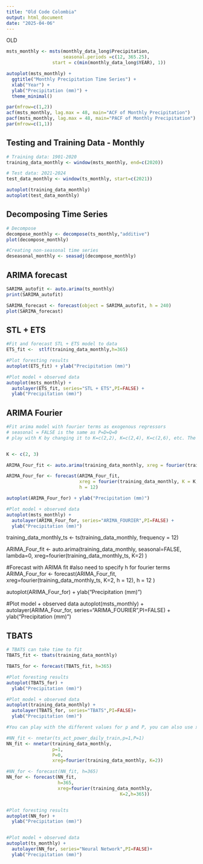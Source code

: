 ```yaml
---
title: "Old Code Colombia"
output: html_document
date: "2025-04-06"
---
```


OLD

```r
msts_monthly <- msts(monthly_data_long$Precipitation, 
                     seasonal.periods =c(12, 365.25),
                 start = c(min(monthly_data_long$YEAR), 1))

autoplot(msts_monthly) +
  ggtitle("Monthly Precipitation Time Series") +
  xlab("Year") +
  ylab("Precipitation (mm)") +
  theme_minimal()

par(mfrow=c(1,2))
acf(msts_monthly, lag.max = 48, main="ACF of Monthly Precipitation")
pacf(msts_monthly, lag.max = 48, main="PACF of Monthly Precipitation")
par(mfrow=c(1,1))

```

## Testing and Training Data - Monthly
```r

# Training data: 1901-2020
training_data_monthly <- window(msts_monthly, end=c(2020))

# Test data: 2021-2024
test_data_monthly <- window(ts_monthly, start=c(2021))

autoplot(training_data_monthly)
autoplot(test_data_monthly)

```

## Decomposing Time Series
```r

# Decompose
decompose_monthly <- decompose(ts_monthly,"additive")
plot(decompose_monthly)

#Creating non-seasonal time series
deseasonal_monthly <- seasadj(decompose_monthly)  

```

## ARIMA forecast
```r

SARIMA_autofit <- auto.arima(ts_monthly)
print(SARIMA_autofit)

SARIMA_forecast <- forecast(object = SARIMA_autofit, h = 240)
plot(SARIMA_forecast)

```

## STL + ETS
```r
#Fit and forecast STL + ETS model to data
ETS_fit <-  stlf(training_data_monthly,h=365)

#Plot foresting results
autoplot(ETS_fit) + ylab("Precipitation (mm)")

#Plot model + observed data
autoplot(msts_monthly) +
  autolayer(ETS_fit, series="STL + ETS",PI=FALSE) +
  ylab("Precipitation (mm)")

```

## ARIMA Fourier
```r
#Fit arima model with fourier terms as exogenous regressors
# seasonal = FALSE is the same as P=D=Q=0
# play with K by changing it to K=c(2,2), K=c(2,4), K=c(2,6), etc. The higher teh K the longer it will take to converge, because R will try more models.


K <- c(2, 3) 

ARIMA_Four_fit <- auto.arima(training_data_monthly, xreg = fourier(training_data_monthly, K = K))

ARIMA_Four_for <- forecast(ARIMA_Four_fit,
                           xreg = fourier(training_data_monthly, K = K, h = 12),
                           h = 12)

autoplot(ARIMA_Four_for) + ylab("Precipitation (mm)")

#Plot model + observed data
autoplot(msts_monthly) +
  autolayer(ARIMA_Four_for, series="ARIMA_FOURIER",PI=FALSE) +
  ylab("Precipitation (mm)")

```
training_data_monthly_ts <- ts(training_data_monthly, frequency = 12)

ARIMA_Four_fit <- auto.arima(training_data_monthly, 
                             seasonal=FALSE, 
                             lambda=0,
                             xreg=fourier(training_data_monthly_ts, 
                                          K=2)
                             )

#Forecast with ARIMA fit
#also need to specify h for fourier terms
ARIMA_Four_for <- forecast(ARIMA_Four_fit,
                           xreg=fourier(training_data_monthly_ts,
                                        K=2,
                                        h = 12),
                           h = 12
                           ) 


autoplot(ARIMA_Four_for) + ylab("Precipitation (mm)")

#Plot model + observed data
autoplot(msts_monthly) +
  autolayer(ARIMA_Four_for, series="ARIMA_FOURIER",PI=FALSE) +
  ylab("Precipitation (mm)")



## TBATS
```r
# TBATS can take time to fit
TBATS_fit <- tbats(training_data_monthly)

TBATS_for <- forecast(TBATS_fit, h=365)

#Plot foresting results
autoplot(TBATS_for) +
  ylab("Precipitation (mm)") 

#Plot model + observed data
autoplot(training_data_monthly) +
  autolayer(TBATS_for, series="TBATS",PI=FALSE)+
  ylab("Precipitation (mm)") 
```

```r

#You can play with the different values for p and P, you can also use xreg with Fourier term to model the multiple seasonality

#NN_fit <- nnetar(ts_act_power_daily_train,p=1,P=1)
NN_fit <- nnetar(training_data_monthly,
                 p=1,
                 P=0,
                 xreg=fourier(training_data_monthly, K=2))

#NN_for <- forecast(NN_fit, h=365) 
NN_for <- forecast(NN_fit, 
                   h=365,
                   xreg=fourier(training_data_monthly, 
                                          K=2,h=365))


#Plot foresting results
autoplot(NN_for) +
  ylab("Precipitation (mm)") 


#Plot model + observed data
autoplot(ts_monthly) +
  autolayer(NN_for, series="Neural Network",PI=FALSE)+
  ylab("Precipitation (mm)") 

```